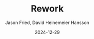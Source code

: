 ---
title: Rework
cover: https://books.google.com/books/content/images/frontcover/U77um_h_dgcC?fife=w480-h690
description: A better, faster, easier way to succeed in business.
author: Jason Fried, David Heinemeier Hansson
date: "2024-12-29"
draft: true
tags:
    - Business
    - Entrepreneurship
    - Work
---